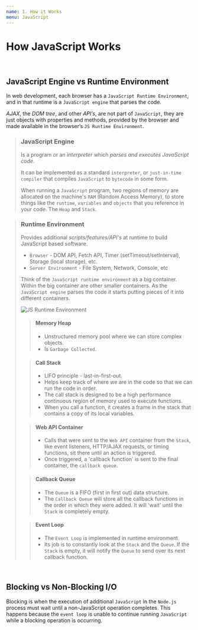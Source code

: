 ```yaml
---
name: 1. How it Works
menu: JavaScript
---
```


# How JavaScript Works

<br />

## JavaScript Engine vs Runtime Environment

In web development, each browser has a `JavaScript Runtime Environment`, and in that runtime is a `JavaScript engine` that parses the code.

_AJAX_, the _DOM tree_, and other _API’s_, are not part of `JavaScript`, they are just objects with properties and methods, provided by the browser and made available in the browser’s `JS Runtime Environment`.

> ### **JavaScript Engine**
>
> Is a program or an _interpreter_ which _parses and executes JavaScript code_.
>
> It can be implemented as a standard `interpreter`, or `just-in-time compiler` that compiles `JavaScript` to `bytecode` in some form.
>
> When running a `JavaScript` program, two regions of memory are allocated on the machine's `RAM` (Random Access Memory), to store things like the `runtime`, `variables` and `objects` that you reference in your code. The `Heap` and `Stack`.

> ### **Runtime Environment**
>
> Provides additional _scripts/features/API's_ at runtime to build JavaScript based software.
>
> - `Browser` - DOM API, Fetch API, Timer (setTimeout/setInterval), Storage (local storage), etc.
> - `Server Environment` - File System, Network, Console, etc
>
> Think of the `JavaScript runtime environment` as a big container. Within the big container are other smaller containers. As the `JavaScript engine` parses the code it starts putting pieces of it into different containers.
>
> ![JS Runtime Environment](https://miro.medium.com/max/700/1*zeKjWCjyAGZ9JN4fvnWsiA.png)
>
> > #### **Memory Heap**
> >
> > - Unstructured memory pool where we can store complex objects.
> > - Is `Garbage Collected`.
>
> > #### **Call Stack**
> >
> > - LIFO principle - last-in-first-out.
> > - Helps keep track of where we are in the code so that we can run the code in order.
> > - The call stack is designed to be a high performance continuous region of memory used to execute functions.
> > - When you call a function, it creates a frame in the stack that contains a copy of its local variables.
>
> > #### **Web API Container**
> >
> > - Calls that were sent to the `Web API` container from the `Stack`, like event listeners, HTTP/AJAX requests, or timing functions, sit there until an action is triggered.
> > - Once triggered, a 'callback function' is sent to the final container, the `callback queue`.
>
> > #### **Callback Queue**
> >
> > - The `Queue` is a FIFO (first in first out) data structure.
> > - The `Callback Queue` will store all the callback functions in the order in which they were added. It will 'wait' until the `Stack` is completely empty.
>
> > #### **Event Loop**
> >
> > - The `Event Loop` is implemented in runtime environment.
> > - Its job is to constantly look at the `Stack` and the `Queue`. If the `Stack` is empty, it will notify the `Queue` to send over its next callback function.

<br />

## Blocking vs Non-Blocking I/O

Blocking is when the execution of additional `JavaScript` in the `Node.js` process must wait until a non-JavaScript operation completes. This happens because the `event loop` is unable to continue running `JavaScript` while a blocking operation is occurring.
